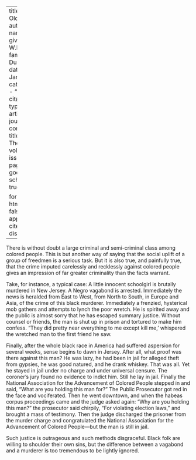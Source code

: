 
---
title: 'The Old Story'
author:
  - name:
      given: W.E.B.
      family: Du Bois
date: Jan. 1911
categories: 
  - ""
citation: 
  type: article-journal
  container-title: The Crisis
  volume: 1
  issue: 3
  page: 20
google-scholar: true

format:
  html:
    toc: false
    appendix-cite-as: display
---




There is without doubt a large criminal and semi-criminal class among colored people. This is but another way of saying that the social uplift of a group of freedmen is a serious task. But it is also true, and painfully true, that the crime imputed carelessly and recklessly against colored people gives an impression of far greater criminality than the facts warrant.

Take, for instance, a typical case: A little innocent schoolgirl is brutally murdered in New Jersey. A Negro vagabond is arrested. Immediately the news is heralded from East to West, from North to South, in Europe and Asia, of the crime of this black murderer. Immediately a frenzied, hysterical mob gathers and attempts to lynch the poor wretch. He is spirited away and the public is almost sorry that he has escaped summary justice. Without counsel or friends, the man is shut up in prison and tortured to make him confess. "They did pretty near everything to me except kill me,' whispered the wretched man to the first friend he saw.

Finally, after the whole black race in America had suffered aspersion for several weeks, sense begins to dawn in Jersey. After all, what proof was there against this man? He was lazy, he had been in jail for alleged theft from gypsies, he was good natured, and he drank whiskey. That was all. Yet he stayed in jail under no charge and under universal censure. The coroner's jury found no evidence to indict him. Still he lay in jail. Finally the National Association for the Advancement of Colored People stepped in and said, "What are you holding this man for?" The Public Prosecutor got red in the face and vociferated. Then he went downtown, and when the habeas corpus proceedings came and the judge asked again: "Why are you holding this man?" the prosecutor said chirpily, "For violating election laws," and brought a mass of testimony. Then the judge discharged the prisoner from the murder charge and congratulated the National Association for the Advancement of Colored People---but the man is still in jail.

Such justice is outrageous and such methods disgraceful. Black folk are willing to shoulder their own sins, but the difference between a vagabond and a murderer is too tremendous to be lightly ignored.

